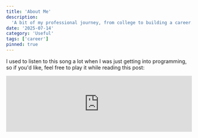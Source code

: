 ```yaml
---
title: 'About Me'
description:
  'A bit of my professional journey, from college to building a career.'
date: '2025-07-14'
category: 'Useful'
tags: ['career']
pinned: true
---
```


I used to listen to this song a lot when I was just getting into programming, so
if you'd like, feel free to play it while reading this post:

<iframe
  style={{ borderRadius: '12px' }}
  src='https://open.spotify.com/embed/track/21AUdfi6fLFDp9JuNcHsfS?utm_source=generator&theme=0'
  width='100%'
  height='152'
  frameBorder='0'
  allowFullScreen
  allow='autoplay; clipboard-write; encrypted-media; fullscreen; picture-in-picture'
  loading='lazy'
/>

# 1. Who am I?

My name is Gabriel Duete. I've been working as a Web Developer since 2021, and
I'm currently a Front-End Developer at Juntos Somos Mais.

I'm a big fan of open source and have made a few contributions throughout my
career — writing articles ([dev.to](https://dev.to/gabrielduete),
[tabnews](https://www.tabnews.com.br/gabrielduete), and now here, haha), opening
and interacting with PRs and issues on
[GitHub](https://github.com/gabrielduete), answering questions on
[Stack Overflow](https://stackoverflow.com/users/16782642/gabriel-duete) inboth
EN and PT-BR, and participating in community events, especially with
[He4rt Developers](https://heartdevs.com/).

**Technologies I’ve worked with include**: _JavaScript, TypeScript, React,
Next.js, Vue, Nuxt.js, Web Components,Stencil, CSS preprocessors (Tailwind,
SASS, Styled-components, Chakra UI, Ionic,etc...), AWS, Sentry, Git, GitHub,
Unit Testing, E2E Testing, CI/CD, SoftwareArchitecture, Clean Architecture, TDD,
OOP._

# 2. Career

## <strong>2.1 How I got into tech</strong>

Around the age of 16 or 17, I got to know the tech world better through my best
friend and my brother. Right away, I felt like it matched perfectly with my
personal goals and ambitions.

That’s when I decided to dive into it and start my journey to become a
developer.

## <strong>2.2 College Journey</strong>

To do that, I needed to get into a public university through Brazil’s national
entrance exam (ENEM). Thankfully, I got a good score on the 2018 exam and was
accepted into IFCE – Crato Campus in 2019!

Besides improving my programming fundamentals, I made amazing friends who I
carry in my heart wherever I go. I’m so grateful to have met them — they made a
huge difference in my life. I thank God for placing them in my path. Love you
all! ❤️

During my second or third semester, something unexpected happened: the COVID-19
pandemic. Classes were suspended for “just 15 days” — and ended up being on hold
for almost 3 years. It took a while for the institute to adapt to remote
learning.

Despite the initial frustration, I saw it as a chance to fully focus on my
career — and that’s how I started paving my way to my first job in tech.

In the meantime, a good friend of mine, Wilton, invited me to work on some
freelance projects. I styled a website using Bootstrap and solved a few
programming challenges. That was my first taste of making money from code. From
there, I created a study roadmap and dove deeper into the field.

## <strong>2.3 First Job!</strong>

In October 2021, the #He4rtConf2021 event took place with several talks and a
recruiting initiative from Juntos Somos Mais. During the event, I applied for a
Junior Front-End position. I went through the interview — and didn’t get the
job.

But thankfully, the recruiter liked my profile and marked my name for a
potential internship. A few days later, they called me — and I accepted!

I started as an intern in a super strong technical team. I was lucky to work
with people who taught me a lot and helped shape my vision as a professional.
True role models, both in coding and in teamwork and career mindset. From
leadership to front-end to back-end — I learned from everyone.

Today, I’m a full-time developer and have been with the company for nearly 4
years, involved in lots of projects and different technologies. Still growing,
learning, and thankful for every person who’s been part of this journey.

## <strong>2.4 First International Freela!</strong>

In 2024, I landed my first freelance project for an international client, thanks
to a referral from my buddy Rickelme. I teamed up with a friend, and we’ve been
working on it — still in the MVP phase, but once it launches, I’ll
definitelypost about it here.

## <strong>3. Final Thoughts</strong>

That’s it! A small recap of my journey so far. I’ll probably use this blog to
post about the articles and projects I work on, so feel free to explore, read,
comment, share ideas... thanks a lot for stopping by! God bless!
